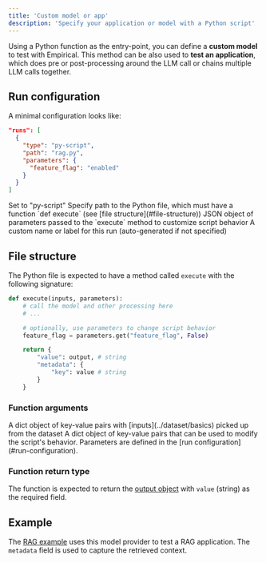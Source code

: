 ```yaml
---
title: 'Custom model or app'
description: 'Specify your application or model with a Python script'
---
```


Using a Python function as the entry-point, you can define a **custom model** to test
with Empirical. This method can be also used to **test an application**, which 
does pre or post-processing around the LLM call or chains multiple LLM calls together.

## Run configuration

A minimal configuration looks like:

```json
"runs": [
  {
    "type": "py-script",
    "path": "rag.py",
    "parameters": {
      "feature_flag": "enabled"
    }
  }
]
```

<ParamField body="type" type="string" required>
  Set to "py-script"
</ParamField>
<ParamField body="path" type="string" required>
  Specify path to the Python file, which must have a function `def execute` (see [file structure](#file-structure))
</ParamField>
<ParamField body="parameters" type="object">
  JSON object of parameters passed to the `execute` method to customize script behavior
</ParamField>
<ParamField body="name" type="string">
  A custom name or label for this run (auto-generated if not specified)
</ParamField>

## File structure 

The Python file is expected to have a method called `execute` with the following
signature:

```python rag.py
def execute(inputs, parameters):
    # call the model and other processing here  
    # ...

    # optionally, use parameters to change script behavior
    feature_flag = parameters.get("feature_flag", False)

    return {
        "value": output, # string
        "metadata": {
            "key": value # string
        }
    }
```

### Function arguments

<ParamField body="inputs" type="dict">
  A dict object of key-value pairs with [inputs](../dataset/basics) picked up from the dataset
</ParamField>
<ParamField body="parameters" type="dict">
  A dict object of key-value pairs that can be used to modify the script's behavior. Parameters are
  defined in the [run configuration](#run-configuration).
</ParamField>

### Function return type

The function is expected to return the [output object](./output) with `value` (string) as the
required field.

## Example

The [RAG example](https://github.com/empirical-run/empirical/tree/main/examples/rag)
uses this model provider to test a RAG application. The `metadata` field is used to capture the retrieved context.

